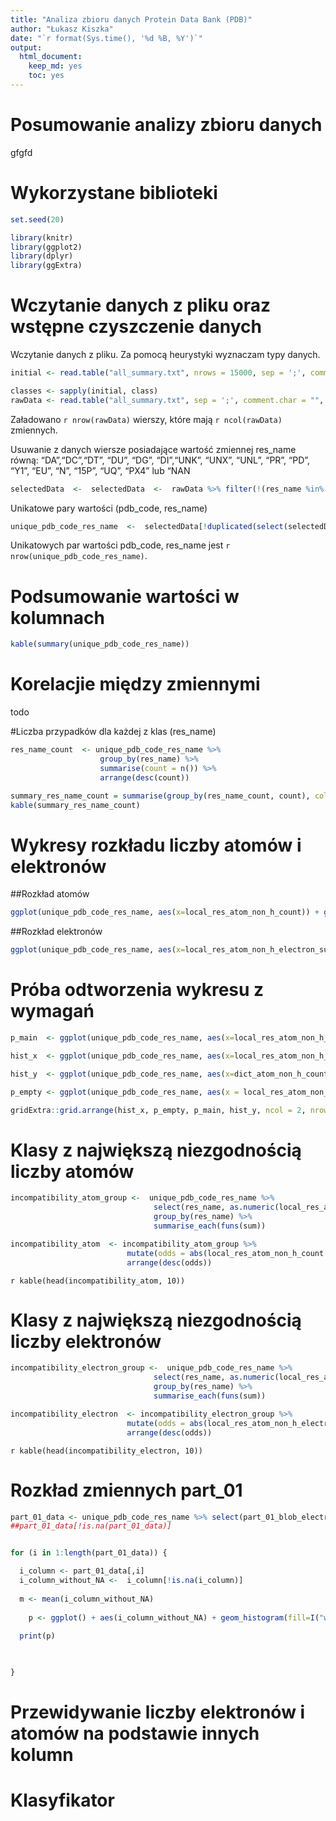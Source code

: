 ```yaml
---
title: "Analiza zbioru danych Protein Data Bank (PDB)"
author: "Łukasz Kiszka"
date: "`r format(Sys.time(), '%d %B, %Y')`"
output: 
  html_document:
    keep_md: yes
    toc: yes
---
```



# Posumowanie analizy zbioru danych

gfgfd

# Wykorzystane biblioteki


```r

set.seed(20)

```

```r

library(knitr)
library(ggplot2)
library(dplyr)
library(ggExtra)
```

# Wczytanie danych z pliku oraz wstępne czyszczenie danych

Wczytanie danych z pliku. Za pomocą heurystyki wyznaczam typy danych.

```r

initial <- read.table("all_summary.txt", nrows = 15000, sep = ';', comment.char = "", na.strings = 'nan', header = TRUE)

classes <- sapply(initial, class)
rawData <- read.table("all_summary.txt", sep = ';', comment.char = "", na.strings = 'nan', header = TRUE, colClasses = classes)
```

Załadowano `r nrow(rawData)` wierszy, które mają `r ncol(rawData)` zmiennych.

Usuwanie z danych wiersze posiadające wartość zmiennej res_name równą: “DA”,“DC”,“DT”, “DU”, “DG”, “DI”,“UNK”, “UNX”, “UNL”, “PR”, “PD”, “Y1”, “EU”, “N”, “15P”, “UQ”, “PX4” lub “NAN

```r
selectedData  <-  selectedData  <-  rawData %>% filter(!(res_name %in% c('DA','DC','DT', 'DU', 'DG', 'DI','UNK', 'UNX', 'UNL', 'PR', 'PD', 'Y1', 'EU', 'N', '15P', 'UQ', 'PX4', 'NAN')))

```

Unikatowe pary wartości (pdb_code, res_name)

```r

unique_pdb_code_res_name  <-  selectedData[!duplicated(select(selectedData, pdb_code, res_name)),]

```

Unikatowych par wartości pdb_code, res_name jest `r nrow(unique_pdb_code_res_name)`.


# Podsumowanie wartości w kolumnach

```r

kable(summary(unique_pdb_code_res_name))

```

# Korelacjie między zmiennymi

todo

#Liczba przypadków dla każdej z klas (res_name)

```r

res_name_count  <- unique_pdb_code_res_name %>% 
                    group_by(res_name) %>% 
                    summarise(count = n()) %>% 
                    arrange(desc(count))

summary_res_name_count = summarise(group_by(res_name_count, count), col = paste(res_name, collapse = ", "))
kable(summary_res_name_count)

```

# Wykresy rozkładu liczby atomów i elektronów


##Rozkład atomów

```r

ggplot(unique_pdb_code_res_name, aes(x=local_res_atom_non_h_count)) + geom_histogram(binwidth = 1, fill=I("white"), col=I("black")) + labs(title="Histogram for local_res_atom_non_h_count")

```


##Rozkład elektronów

```r

ggplot(unique_pdb_code_res_name, aes(x=local_res_atom_non_h_electron_sum)) + geom_histogram(binwidth = 8, fill=I("white"), col=I("black")) + labs(title="Histogram for local_res_atom_non_h_electron_sum")

```


# Próba odtworzenia wykresu z wymagań

```r

p_main  <- ggplot(unique_pdb_code_res_name, aes(x=local_res_atom_non_h_electron_sum, y=local_res_atom_non_h_count)) + stat_density2d(aes(fill=..level..), bins=30, geom="polygon") + scale_fill_gradientn(colours=c("darkslateblue", "yellow", "red")) + theme(legend.position = "none", axis.title = element_blank(), panel.background = element_rect(fill = "darkslateblue"), panel.grid=element_blank(), panel.border=element_blank()) + scale_y_continuous(expand = c(0, 0), limits = c(0, 100), breaks=seq(0,100, by=20)) + scale_x_continuous(expand = c(0, 0), limits = c(0, 650), breaks=seq(0,650, by=100))

hist_x  <- ggplot(unique_pdb_code_res_name, aes(x=local_res_atom_non_h_electron_sum)) + geom_histogram(binwidth = 6.5, fill=I("red"), col=I("black")) + xlim(c(0,650)) + theme(axis.text = element_blank(), axis.title = element_blank(), line = element_blank(), panel.background = element_blank())

hist_y  <- ggplot(unique_pdb_code_res_name, aes(x=dict_atom_non_h_count)) + geom_histogram(binwidth = 1, fill=I("red"), col=I("black")) + xlim(c(0,100)) + coord_flip() + theme(axis.text = element_blank(), axis.title = element_blank(), line = element_blank(), panel.background = element_blank())

p_empty <- ggplot(unique_pdb_code_res_name, aes(x = local_res_atom_non_h_electron_sum, y = local_res_atom_non_h_count)) + geom_blank() + theme(axis.text = element_blank(), axis.title = element_blank(), line = element_blank(), panel.background = element_blank())

gridExtra::grid.arrange(hist_x, p_empty, p_main, hist_y, ncol = 2, nrow = 2, widths = c(3, 1), heights = c(1, 3))

```

# Klasy z największą niezgodnością liczby atomów


```r

incompatibility_atom_group <-  unique_pdb_code_res_name %>% 
                                select(res_name, as.numeric(local_res_atom_non_h_count), as.numeric(dict_atom_non_h_count)) %>%
                                group_by(res_name) %>%
                                summarise_each(funs(sum))

incompatibility_atom  <- incompatibility_atom_group %>% 
                          mutate(odds = abs(local_res_atom_non_h_count - dict_atom_non_h_count)) %>%
                          arrange(desc(odds))

```

`r kable(head(incompatibility_atom, 10))`


# Klasy z największą niezgodnością liczby elektronów

```r

incompatibility_electron_group <-  unique_pdb_code_res_name %>% 
                                select(res_name, as.numeric(local_res_atom_non_h_electron_sum), as.numeric(dict_atom_non_h_electron_sum)) %>%
                                group_by(res_name) %>%
                                summarise_each(funs(sum))

incompatibility_electron  <- incompatibility_electron_group %>% 
                          mutate(odds = abs(local_res_atom_non_h_electron_sum - dict_atom_non_h_electron_sum)) %>%
                          arrange(desc(odds))

```

`r kable(head(incompatibility_electron, 10))`

# Rozkład zmiennych part_01

```r

part_01_data <- unique_pdb_code_res_name %>% select(part_01_blob_electron_sum:part_01_density_sqrt_E3)
##part_01_data[!is.na(part_01_data)]


for (i in 1:length(part_01_data)) {

  i_column <- part_01_data[,i]
  i_column_without_NA <-  i_column[!is.na(i_column)]
  
  m <- mean(i_column_without_NA)
  
    p <- ggplot() + aes(i_column_without_NA) + geom_histogram(fill=I("white"), col=I("black")) + xlab(names(part_01_data[i])) + labs(title=paste("Histogram of ", names(part_01_data[i]))) + geom_vline(xintercept=m, color="red", linetype="dashed", size=1) + annotate("text", x=m, y=-300, label=c(m), hjust=-0.1, color="red")
  
  print(p)
  


}

```

# Przewidywanie liczby elektronów i atomów na podstawie innych kolumn
# Klasyfikator




